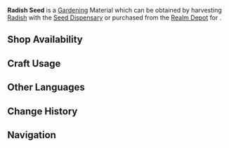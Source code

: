 {{Item Infobox
|id           = 130012
|image        = Item Radish Seed.png
|type         = Gardening Materials
|group        = Jade Field
|invCategory  = Seed Dispensary
|description  = A seed obtained from the [[Seed Dispensary]]. A quality seed full of life, just waiting to be planted in the fields of the Realm Within. After some time, it will grow into a [[Radish]].
|source1      = Harvesting [[Radish]] with the [[Seed Dispensary]]
|source2      = [[Housing/Realm Depot|Realm Depot]]
}}
'''Radish Seed''' is a [[Gardening]] Material which can be obtained by harvesting [[Radish]] with the [[Seed Dispensary]] or purchased from the [[Realm Depot]] for {{Item|Realm Currency|30|x=5}}.

==Shop Availability==
{{Shop Availability|currency=Realm Currency}}

==Craft Usage==
{{Craft Usage}}

==Other Languages==
{{Other Languages|default_hidden = 1
|en      = Radish Seed
|zhs     = 「白萝卜」的种子
|zhs_rm  = "Bái Luóbo" de Zhǒngzǐ
|zht     = 「白蘿蔔」的種子
|zht_rm  = "Bái Luóbo" de Zhǒngzǐ
|ja      = 「ダイコン」の種
|ja_rm   = "Daikon" no Tane
|ko      = 「흰 무」 씨앗
|ko_rm   = "Huin Mu" Ssiat
|es      = Semilla de rábano
|fr      = Graine de radis
|ru      = Семена редиса
|th      = Radish Seed
|vi      = Hạt Giống Củ Cải Trắng
|de      = Rettichsamen
|id      = Radish Seed
|pt      = Semente de Rabanete Branco
}}

==Change History==
{{Change History|2.0}}

==Navigation==
{{Material Navbox|type=Gardening Materials}}